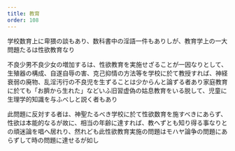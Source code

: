 ```yaml
---
title: 教育
order: 108
---
```



学校数育上に卑猥の談もあり、数科書中の淫語一件もありしが、教育学上の一大問題たるは性欲教育なり


不良少男不良少女の増加するは、性欲教育を実施せざることが一因なりとして、生殖器の構成、自遂自辱の害、克己抑情の方法等を学校に於て教授すれば、神経衰弱の廃物、乱淫汚行の不良児を生ずることは少からんと論ずる者あり家庭教育に於ても「お臍から生れた」などいふ旧習虚偽の姑息教育をいる脱して、児童に生理学的知識を与ふべしと説く者もあり

此問題に反対する者は、神聖たるべき学校に於て性欲数育を施すべきにあらず、性欲は本能的なるが故に、相当の年齢に達すれば、教へずとも知り得る事なりとの頑迷論を唱へ居れり、然れども此性欲教育実施の問題はモハヤ論争の問題にあらずして時の問題に達せるが如し

